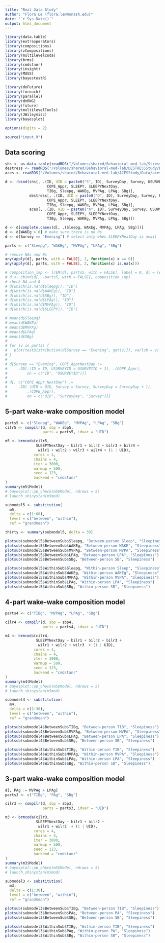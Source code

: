 ```yaml
---
title: "Real Data Study"
author: "Flora Le (flora.le@monash.edu)"
date: "`r Sys.Date()`"
output: html_document
---
```


```r
library(data.table)
library(extraoperators)
library(compositions)
library(zCompositions)
library(multilevelcoda)
library(brms)
library(cmdstanr)
library(insight)
library(MASS)
library(bayestestR)

library(doFuture)
library(foreach)
library(parallel)
library(doRNG)
library(future)
library(multilevelTools)
library(JWileymisc)
library(bayesplot)

options(digits = 2)

source("input.R")

```

## Data scoring

```r
shs <- as.data.table(readRDS("/Volumes/shared/Behavioral-med-lab/StressHealthStudy/SHS Research Interns/Data/shs_daily_ggir.RDS"))
destress <- readRDS("/Volumes/shared/Behavioral-med-lab/DESTRESSStudy/Data/destress_daily_ggir.RDS")
aces <- readRDS("/Volumes/shared/Behavioral-med-lab/ACESStudy/Data/aces_daily_ggir.RDS")

d <- rbind(shs[, .(ID, UID = paste0("S", ID), SurveyDay, Survey, USURVEYID,
                   COPE_Appr, SLEEPY, SLEEPYNextDay, 
                   TIBg, Sleepg, WAKEg, MVPAg, LPAg, SBg)],
           destress[, .(ID, UID = paste0("D", ID), SurveyDay, Survey, USURVEYID,
                   COPE_Appr, SLEEPY, SLEEPYNextDay,
                   TIBg, Sleepg, WAKEg, MVPAg, LPAg, SBg)],
           aces[, .(ID, UID = paste0("A", ID), SurveyDay, Survey, USURVEYID,
                   COPE_Appr, SLEEPY, SLEEPYNextDay,
                   TIBg, Sleepg, WAKEg, MVPAg, LPAg, SBg)])

d <- d[complete.cases(d[, .(Sleepg, WAKEg, MVPAg, LPAg, SBg)])]
d <- d[WAKEg > 0] # make sure there is no 0s
d <- d[Survey == "Evening"] # select only when SLEEPYNextDay is avail

parts <- c("Sleepg", "WAKEg", "MVPAg", "LPAg", "SBg")

# remove NAs and 0s
any(apply(d[, parts, with = FALSE], 2, function(x) x == 0))
any(apply(d[, parts, with = FALSE], 2, function(x) is.na(x)))

# composition_imp <- lrEM(d[, parts5, with = FALSE], label = 0, dl = rep(1,5), ini.cov = "multRepl")
# d <- cbind(d[, -parts5, with = FALSE], composition_imp)
# check NA and 0
# d[which(is.na(d$Sleepg)), "ID"]
# d[which(is.na(d$WAKEg)), "ID"]
# d[which(is.na(d$SBg)), "ID"]
# d[which(is.na(d$LPAg)), "ID"]
# d[which(is.na(d$MVPAg)), "ID"]
# d[which(is.na(d$SLEEPY)), "ID"]

# mean(d$Sleepg)
# mean(d$WAKEg)
# mean(d$MVPAg)
# mean(d$LPAg)
# mean(d$SBg)
# 
# for (v in parts) {
#   plot(testDistribution(d[Survey == "Evening", get(v)]), varlab = v)
# }
# 
# d[Survey == "Evening", COPE_ApprNextDay := 
#     .SD[.(ID = ID, USURVEYID = USURVEYID + 1), .(COPE_Appr),
#         on = c("ID", "USURVEYID")]]
# 
# d[, c("COPE_Appr_NextDay") :=
#     .SD[.(UID = UID, Survey = Survey, SurveyDay = SurveyDay + 1),
#         .(COPE_Appr),
#         on = c("UID", "SurveyDay", "Survey")]]
```

## 5-part wake-wake composition model

```r
parts5 <- c("Sleepg", "WAKEg", "MVPAg", "LPAg", "SBg")
cilr5 <- compilr(d, sbp = sbp5,
                 parts = parts5, idvar = "UID")

m5 <- brmcoda(cilr5,
              SLEEPYNextDay ~ bilr1 + bilr2 + bilr3 + bilr4 +
               wilr1 + wilr2 + wilr3 + wilr4 + (1 | UID), 
             cores = 4,
             chains = 4,
             iter = 3000,
             warmup = 500,
             seed = 123,
             backend = "cmdstanr"
)
summary(m5$Model)
# bayesplot::pp_check(m5$Model, ndraws = 5)
# launch_shinystan(m5mod)

submodel5 <- substitution(
  m5,
  delta = c(1:60),
  level = c("between", "within"),
  ref = "grandmean")

thirty <- summary(submodel5, delta = 30)

plotsub(submodel5$BetweenSub$Sleepg, "Between-person Sleep", "Sleepiness")
plotsub(submodel5$BetweenSub$WAKEg, "Between-person WAKE", "Sleepiness")
plotsub(submodel5$BetweenSub$MVPAg, "Between-person MVPA", "Sleepiness")
plotsub(submodel5$BetweenSub$LPAg, "Between-person LPA", "Sleepiness")
plotsub(submodel5$BetweenSub$SBg, "Between-person SB", "Sleepiness")

plotsub(submodel5$WithinSub$Sleepg, "Within-person Sleep", "Sleepiness")
plotsub(submodel5$WithinSub$WAKEg, "Within-person WAKEg", "Sleepiness")
plotsub(submodel5$WithinSub$MVPAg, "Within-person MVPA", "Sleepiness")
plotsub(submodel5$WithinSub$LPAg, "Within-person LPA", "Sleepiness")
plotsub(submodel5$WithinSub$SBg, "Within-person SB", "Sleepiness")

```

## 4-part wake-wake composition model

```r
parts4 <- c("TIBg", "MVPAg", "LPAg", "SBg")

cilr4 <- compilr(d, sbp = sbp4,
                 parts = parts4, idvar = "UID")

m4 <- brmcoda(cilr4,
              SLEEPYNextDay ~ bilr1 + bilr2 + bilr3 +
               wilr1 + wilr2 + wilr3  + (1 | UID),
             cores = 4,
             chains = 4,
             iter = 3000,
             warmup = 500,
             seed = 123,
             backend = "cmdstanr"
)
summary(m4$Model)
# bayesplot::pp_check(m5$Model, ndraws = 5)
# launch_shinystan(m5mod)

submodel4 <- substitution(
  m4,
  delta = c(1:30),
  level = c("between", "within"),
  ref = "grandmean")

plotsub(submodel4$BetweenSub$TIBg, "Between-person TIB", "Sleepiness")
plotsub(submodel4$BetweenSub$MVPAg, "Between-person MVPA", "Sleepiness")
plotsub(submodel4$BetweenSub$LPAg, "Between-person LPA", "Sleepiness")
plotsub(submodel4$BetweenSub$SBg, "Between-person SB", "Sleepiness")

plotsub(submodel4$WithinSub$TIBg, "Within-person TIB", "Sleepiness")
plotsub(submodel4$WithinSub$MVPAg, "Within-person MVPA", "Sleepiness")
plotsub(submodel4$WithinSub$LPAg, "Within-person LPA", "Sleepiness")
plotsub(submodel4$WithinSub$SBg, "Within-person SB", "Sleepiness")

```

## 3-part wake-wake composition model

```r
d[, PAg := MVPAg + LPAg]
parts3 <- c("TIBg", "PAg", "SBg")

cilr3 <- compilr(d, sbp = sbp3,
                 parts = parts3, idvar = "UID")

m3 <- brmcoda(cilr3,
              SLEEPYNextDay ~ bilr1 + bilr2 +
               wilr1 + wilr2  + (1 | UID),
             cores = 4,
             chains = 4,
             iter = 3000,
             warmup = 500,
             seed = 123,
             backend = "cmdstanr"
)
summary(m3$Model)
# bayesplot::pp_check(m5$Model, ndraws = 5)
# launch_shinystan(m5mod)

submodel3 <- substitution(
  m3,
  delta = c(1:30),
  level = c("between", "within"),
  ref = "grandmean")

plotsub(submodel3$BetweenSub$TIBg, "Between-person TIB", "Sleepiness")
plotsub(submodel3$BetweenSub$PAg, "Between-person PA", "Sleepiness")
plotsub(submodel3$BetweenSub$SBg, "Between-person SB", "Sleepiness")

plotsub(submodel3$WithinSub$TIBg, "Within-person TIB", "Sleepiness")
plotsub(submodel3$WithinSub$PAg, "Within-person PA", "Sleepiness")
plotsub(submodel3$WithinSub$SBg, "Within-person SB", "Sleepiness")

```